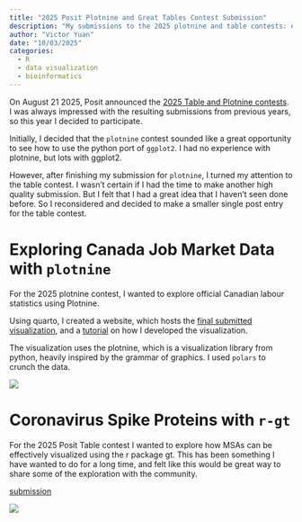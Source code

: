 ```yaml
---
title: "2025 Posit Plotnine and Great Tables Contest Submission"
description: "My submissions to the 2025 plotnine and table contests: exploring the uncertain canadian job market with plotnine, and visualizing multiple sequence alignment with gt"
author: "Victor Yuan"
date: "10/03/2025"
categories:
  - R
  - data visualization
  - bioinformatics
---
```


On August 21 2025, Posit announced the [2025 Table and Plotnine contests](https://posit.co/blog/announcing-the-2025-table-and-plotnine-contests/). I was always impressed with the resulting submissions from previous years, so this year I decided to participate.

Initially, I decided that the `plotnine` contest sounded like a great opportunity to see how to use the python port of `ggplot2`. I had no experience with plotnine, but lots with ggplot2.

However, after finishing my submission for `plotnine`, I turned my attention to the table contest. I wasn't certain if I had the time to make another high quality submission. But I felt that I had a great idea that I haven't seen done before. So I reconsidered and decided to make a smaller single post entry for the table contest. 

# Exploring Canada Job Market Data with `plotnine`

For the 2025 plotnine contest, I wanted to explore official Canadian labour statistics using Plotnine.

Using quarto, I created a website, which hosts the [final submitted visualization](https://victoryuan.com/labourcan/), and a [tutorial](https://victoryuan.com/labourcan/02_develop_visualization.html) on how I developed the visualization.

The visualization uses the plotnine, which is a visualization library from python, heavily inspired by the grammar of graphics. I used `polars` to crunch the data.

![](labourcan.gif)

# Coronavirus Spike Proteins with `r-gt`

For the 2025 Posit Table contest I wanted to explore how MSAs can be effectively visualized using the r package gt. This has been something I have wanted to do for a long time, and felt like this would be great way to share some of the exploration with the community.

[submission](https://victoryuan.com/2025-posit-table-contest-gt-msa/)

![](msa.gif)
